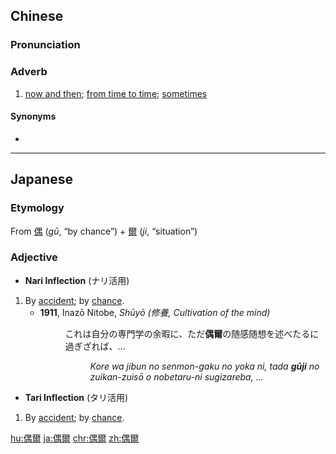 ==Chinese==
{{zh-forms|s=偶尔}}

===Pronunciation===
{{zh-pron
|m=ǒu'ěr
|c=ngau5 ji5
|mn=qz:gió-ní/xm:ngó͘-ní/zz:ngó͘-jíⁿ
|ma=Zh-ou'er.ogg
|cat=adv
}}

===Adverb===
{{zh-adv}}

# [[now and then]]; [[from time to time]]; [[sometimes]]
#: {{zh-x|我 偶爾 去 健身房。|I go to the gym '''every now and then'''.}}

====Synonyms====
* {{zh-l|偶而}}

{{zh-cat|Intermediate}}

----

==Japanese==
{{ja-kanjitab|ぐう|じ|yomi=on}}

===Etymology===
From [[偶]] (''gū'', “by chance”) + [[爾]] (''ji'', “situation”)

===Adjective===
{{ja-adj|infl=nari|ぐうじ}}
* '''Nari Inflection''' (ナリ活用)

# By [[accident]]; by [[chance]].
#* '''1911''', Inazō Nitobe, ''Shūyō (修養, Cultivation of the mind)''
#*: これは自分の専門学の余暇に、ただ'''偶爾'''の随感随想を述べたるに過ぎざれば、...
#*:: ''Kore wa jibun no senmon-gaku no yoka ni, tada '''gūji''' no zuikan-zuisō o nobetaru-ni sugizareba, ...''
<!-- #*:: Translation [if applicable] -->

{{ja-adj|infl=tari|ぐうじ}}
* '''Tari Inflection''' (タリ活用)
# By [[accident]]; by [[chance]].

[[hu:偶爾]]
[[ja:偶爾]]
[[chr:偶爾]]
[[zh:偶爾]]